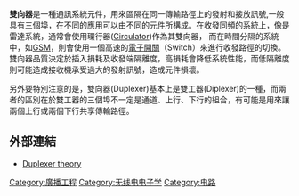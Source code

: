 '''雙向器'''是一種通訊系統元件，用來區隔在同一傳輸路徑上的發射和接放訊號,一般具有三個埠，在不同的應用可以由不同的元件所構成。在收發同頻的系統上，像是雷達系統，通常會使用環行器([[Circulator|Circulator]])作為其雙向器，
而在時間分隔的系統中，如[[GSM|GSM]]，則會使用一個高速的[[電子開關|電子開關]]（Switch）來進行收發路徑的切換。雙向器品質決定於插入損耗及收發端隔離度，高損耗會降低系統性能，而低隔離度則可能造成接收機承受過大的發射訊號，造成元件損壞。

另外要特別注意的是，雙向器(Duplexer)基本上是雙工器(Diplexer)的一種，而兩者的區別在於雙工器的三個埠不一定是通道、上行、下行的組合，有可能是用來讓兩個上行或兩個下行共享傳輸路徑。

== 外部連結 ==
*[https://web.archive.org/web/20120825232557/http://www.rfsolutions.com/duplex.htm Duplexer theory]

[[Category:廣播工程|Category:廣播工程]]
[[Category:无线电电子学|Category:无线电电子学]]
[[Category:电路|Category:电路]]